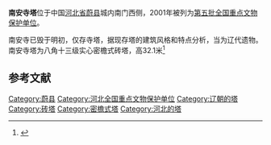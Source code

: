 {{coord|39|50|13|N|114|33|51|E|display=title|scale:10000}}
{{文物保护单位
| 级别 = 全国
| 名称 = 南安寺塔
| 图片 = 行摄梓地 www.hiroko.cn DSC 6426.jpg
| 所在 = [[河北省|河北省]][[蔚县|蔚县]]
| 分类 = 古建筑
| 时代 = [[辽朝|辽]]
| 编号 = [[第五批全国重点文物保护单位|第五批]]第219项
| 登录 = 2001年6月25日
}}
'''南安寺塔'''位于中国[[河北省|河北省]][[蔚县|蔚县]]城内南门西侧，2001年被列为[[第五批全国重点文物保护单位|第五批全国重点文物保护单位]]。

南安寺已毁于明初，仅存寺塔，据现存塔的建筑风格和特点分析，当为辽代遗物。南安寺塔为八角十三级实心密檐式砖塔，高32.1米<ref>{{Cite book |title=全国重点文物保护单位·第一至第五批·第Ⅰ卷 |publisher=文物出版社 |year=2004 |isbn=7-5010-1525-2 |pages=236 }}</ref>

==参考文献==
{{commonscat|Pagoda of Nan'an Temple}}
{{reflist}}

{{河北全国重点文物保护单位}}

{{DEFAULTSORT:Yu}}
[[Category:蔚县|Category:蔚县]]
[[Category:河北全国重点文物保护单位|Category:河北全国重点文物保护单位]]
[[Category:辽朝的塔|Category:辽朝的塔]]
[[Category:砖塔|Category:砖塔]]
[[Category:密檐式塔|Category:密檐式塔]]
[[Category:河北的塔|Category:河北的塔]]